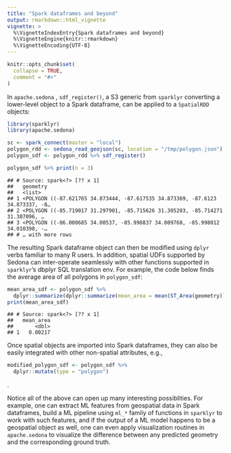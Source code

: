 ```yaml
---
title: "Spark dataframes and beyond"
output: rmarkdown::html_vignette
vignette: >
  %\VignetteIndexEntry{Spark dataframes and beyond}
  %\VignetteEngine{knitr::rmarkdown}
  %\VignetteEncoding{UTF-8}
---
```


```r
knitr::opts_chunk$set(
  collapse = TRUE,
  comment = "#>"
)
```

In `apache.sedona` , `sdf_register()`, a S3 generic from `sparklyr` converting a lower-level object to a Spark dataframe,
can be applied to a `SpatialRDD` objects:

``` r
library(sparklyr)
library(apache.sedona)

sc <- spark_connect(master = "local")
polygon_rdd <- sedona_read_geojson(sc, location = "/tmp/polygon.json")
polygon_sdf <- polygon_rdd %>% sdf_register()

polygon_sdf %>% print(n = 3)
```

```
## # Source: spark<?> [?? x 1]
##   geometry
##   <list>
## 1 <POLYGON ((-87.621765 34.873444, -87.617535 34.873369, -87.6123 34.873337, -8…
## 2 <POLYGON ((-85.719017 31.297901, -85.715626 31.305203, -85.714271 31.307096, …
## 3 <POLYGON ((-86.000685 34.00537, -85.998837 34.009768, -85.998012 34.010398, -…
## # … with more rows
```

The resulting Spark dataframe object can then be modified using `dplyr` verbs familiar to many R users.
In addition, spatial UDFs supported by Sedona can inter-operate seamlessly with other functions supported
in `sparklyr`'s dbplyr SQL translation env.
For example, the code below finds the average area of all polygons in `polygon_sdf`:

``` r
mean_area_sdf <- polygon_sdf %>%
  dplyr::summarize(dplyr::summarize(mean_area = mean(ST_Area(geometry))))
print(mean_area_sdf)
```

```
## # Source: spark<?> [?? x 1]
##   mean_area
##       <dbl>
## 1   0.00217
```

Once spatial objects are imported into Spark dataframes, they can also be easily integrated with other non-spatial attributes,
e.g.,

``` r
modified_polygon_sdf <- polygon_sdf %>%
  dplyr::mutate(type = "polygon")
```
.

Notice all of the above can open up many interesting possiblities. For example, one can extract ML features from geospatial
data in Spark dataframes, build a ML pipeline using `ml_*` family of functions in `sparklyr` to work with such features, and if
the output of a ML model happens to be a geospatial object as well, one can even apply visualization routines in
`apache.sedona` to visualize the difference between any predicted geometry and the corresponding ground truth.
